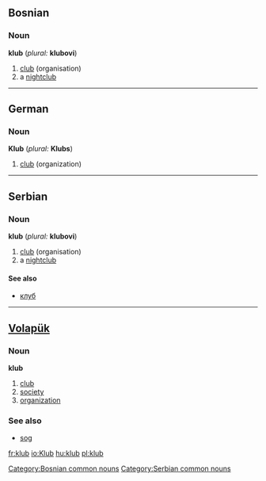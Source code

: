 ==Bosnian==
===Noun===
'''klub''' {{m}} {{s}} (''plural:'' '''klubovi''')
#[[club]] (organisation)
#a [[nightclub]]
[[Category:Bosnian common nouns]]

----

==German==
===Noun===
'''Klub''' {{m}} (''plural:'' '''Klubs''')
#[[club]] (organization)

----

==Serbian==
===Noun===
'''klub''' {{m}} {{s}} (''plural:'' '''klubovi''')
#[[club]] (organisation)
#a [[nightclub]]
====See also====
*[[клуб]]
[[Category:Serbian common nouns]]

----

==[[Volapük]]==
===Noun===
'''klub'''
# [[club]]
# [[society]]
# [[organization]]

===See also===
* [[sog]]

[[fr:klub]]
[[io:Klub]]
[[hu:klub]]
[[pl:klub]]